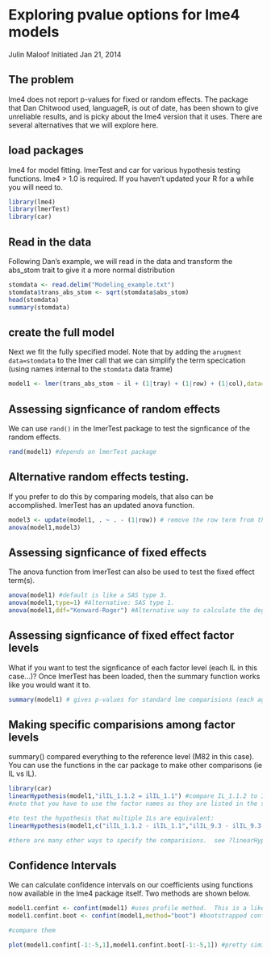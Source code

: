 # Exploring pvalue options for lme4 models
Julin Maloof
Initiated Jan 21, 2014

## The problem
lme4 does not report p-values for fixed or random effects.  The package that Dan Chitwood used, languageR, is out of date, has been shown to give unreliable results, and is picky about the lme4 version that it uses.  There are several alternatives that we will explore here.

## load packages
lme4 for model fitting.  lmerTest and car for various hypothesis testing functions.
lme4 > 1.0 is required.  If you haven't updated your R for a while you will need to.
```r
library(lme4)
library(lmerTest)
library(car)
```


## Read in the data
Following Dan's example, we will read in the data and transform the abs_stom trait to give it a more normal distribution
```r
stomdata <- read.delim("Modeling_example.txt")
stomdata$trans_abs_stom <- sqrt(stomdata$abs_stom)
head(stomdata)
summary(stomdata)
```

## create the full model
Next we fit the fully specified model.  Note that by adding the `arugment data=stomdata` to the lmer call that we can simplify the term specication (using names internal to the `stomdata` data frame)
```r
model1 <- lmer(trans_abs_stom ~ il + (1|tray) + (1|row) + (1|col),data=stomdata)
```

## Assessing signficance of random effects
We can use `rand()` in the lmerTest package to test the signficance of the random effects.
```r
rand(model1) #depends on lmerTest package
```

## Alternative random effects testing.
If you prefer to do this by comparing models, that also can be accomplished.  lmerTest has an updated anova function.
```r
model3 <- update(model1, . ~ . - (1|row)) # remove the row term from the model.
anova(model1,model3)
```


## Assessing signficance of fixed effects
The anova function from lmerTest can also be used to test the fixed effect term(s). 
```r
anova(model1) #default is like a SAS type 3.
anova(model1,type=1) #Alternative: SAS type 1.
anova(model1,ddf="Kenward-Roger") #Alternative way to calculate the degrees of freedom.
```

## Assessing signficance of fixed effect factor levels
What if you want to test the signficance of each factor level (each IL in this case...)?  Once lmerTest has been loaded, then the summary function works like you would want it to.
```r
summary(model1) # gives p-values for standard lme comparisions (each against the reference)
```

## Making specific comparisions among factor levels
summary() compared everything to the reference level (M82 in this case).  You can use the functions in the car package to make other comparisons (ie IL vs IL).
```r
library(car)
linearHypothesis(model1,"ilIL_1.1.2 = ilIL_1.1") #compare IL_1.1.2 to IL_1.1.  
#note that you have to use the factor names as they are listed in the summary table.  Hence "ilIL_1.1.2..."

#to test the hypothesis that multiple ILs are equivalent:
linearHypothesis(model1,c("ilIL_1.1.2 - ilIL_1.1","ilIL_9.3 - ilIL_9.3.1"))

#there are many other ways to specify the comparisions.  see ?linearHypothesis for more details.
```


## Confidence Intervals
We can calculate confidence intervals on our coefficients using functions now available in the lme4 package itself.  Two methods are shown below.
```r
model1.confint <- confint(model1) #uses profile method.  This is a likelihood based method.  See ?confint.merMod for details.  Takes 138 seconds on 2013 Macbook Pro
model1.confint.boot <- confint(model1,method="boot") #bootstrapped confidence intervals. Take 130 seconds on 2013 Macbook Pro

#compare them

plot(model1.confint[-1:-5,1],model1.confint.boot[-1:-5,1]) #pretty similar in this case.
```


